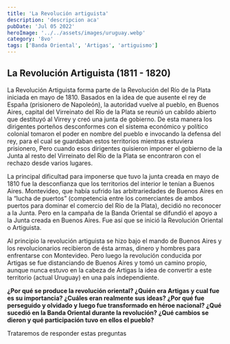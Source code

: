 ```yaml
---
title: 'La Revolución artiguista'
description: 'descripcion aca'
pubDate: 'Jul 05 2022'
heroImage: '../../assets/images/uruguay.webp'
category: '8vo'
tags: ['Banda Oriental', 'Artigas', 'artiguismo']
---
```


## La Revolución Artiguista (1811 - 1820)

La Revolución Artiguista forma parte de la Revolución del Río de la Plata iniciada en mayo de 1810. 
Basados en la idea de que ausente el rey de España (prisionero de Napoleón), la autoridad vuelve al pueblo, en Buenos Aires,
capital del Virreinato del Río de la Plata se reunió un cabildo abierto que destituyó al Virrey y creó una junta de gobierno.
De esta manera los dirigentes porteños desconformes con el sistema económico y político colonial tomaron el poder en 
nombre del pueblo e invocando la defensa del rey, para el cual se guardaban estos territorios mientras estuviera prisionero, 
Pero cuando esos dirigentes quisieron imponer el gobierno de la Junta al resto del Virreinato del Río de la Plata 
se encontraron con el rechazo desde varios lugares. 

La principal dificultad para imponerse que tuvo la junta 
creada en mayo de 1810 fue la desconfianza que los territorios del interior le tenían a Buenos Aires. Montevideo, 
que había sufrido las arbitrariedades de Buenos Aires en la “lucha de puertos” (competencia entre los comerciantes de ambos puertos 
para dominar el comercio del Río de la Plata), decidió no reconocer a la Junta. Pero en la campaña de la Banda Oriental se difundió 
el apoyo a la Junta creada en Buenos Aires. Fue así que se inició la Revolución Oriental o Artiguista.

Al principio la revolución artiguista se hizo bajo el mando de Buenos Aires y los revolucionarios recibieron de ésta armas, dinero y 
hombres para enfrentarse con Montevideo. Pero luego la revolución conducida por Artigas se fue distanciando de Buenos Aires y 
tomó un camino propio, aunque nunca estuvo en la cabeza de Artigas la idea de convertir a este territorio (actual Uruguay) en una país
independiente.

**¿Por qué se produce la revolución oriental? 
¿Quién era Artigas y cual fue es su importancia? 
¿Cuáles eran realmente sus ideas? 
¿Por qué fue perseguido y olvidado y luego fue transformado en héroe nacional? 
¿Qué sucedió en la Banda Oriental durante la revolución? 
¿Qué cambios se dieron y qué participación tuvo en ellos el pueblo?**

Trataremos de responder estas preguntas
